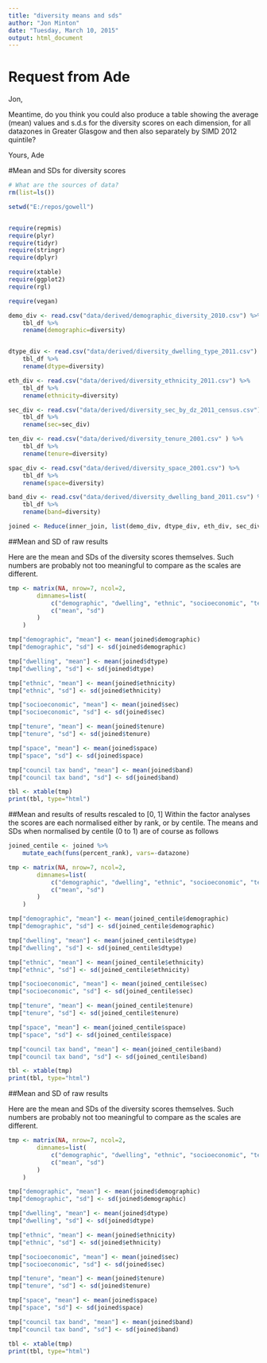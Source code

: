 ```yaml
---
title: "diversity means and sds"
author: "Jon Minton"
date: "Tuesday, March 10, 2015"
output: html_document
---
```


# Request from Ade

Jon,
 
Meantime, do you think you could also produce a table showing the average (mean) values and s.d.s for the diversity scores on each dimension, for  all datazones in Greater Glasgow  and then also separately by SIMD 2012 quintile?
 
Yours,
Ade

#Mean and SDs for diversity scores

```r

# What are the sources of data?
rm(list=ls())

setwd("E:/repos/gowell")


require(repmis)
require(plyr)
require(tidyr)
require(stringr)
require(dplyr)

require(xtable)
require(ggplot2)
require(rgl)

require(vegan)

demo_div <- read.csv("data/derived/demographic_diversity_2010.csv") %>%
    tbl_df %>%
    rename(demographic=diversity)


dtype_div <- read.csv("data/derived/diversity_dwelling_type_2011.csv") %>%
    tbl_df %>%
    rename(dtype=diversity)

eth_div <- read.csv("data/derived/diversity_ethnicity_2011.csv") %>%
    tbl_df %>%
    rename(ethnicity=diversity)

sec_div <- read.csv("data/derived/diversity_sec_by_dz_2011_census.csv") %>%
    tbl_df %>%
    rename(sec=sec_div)

ten_div <- read.csv("data/derived/diversity_tenure_2001.csv" ) %>%
    tbl_df %>%
    rename(tenure=diversity)

spac_div <- read.csv("data/derived/diversity_space_2001.csv") %>%
    tbl_df %>%
    rename(space=diversity)

band_div <- read.csv("data/derived/diversity_dwelling_band_2011.csv") %>%
    tbl_df %>%
    rename(band=diversity)

joined <- Reduce(inner_join, list(demo_div, dtype_div, eth_div, sec_div, ten_div, spac_div, band_div))
```

##Mean and SD of raw results

Here are the mean and SDs of the diversity scores themselves. Such numbers are 
probably not too meaningful to compare as the scales are different. 

```r

tmp <- matrix(NA, nrow=7, ncol=2, 
        dimnames=list(
            c("demographic", "dwelling", "ethnic", "socioeconomic", "tenure", "space", "council tax band"),
            c("mean", "sd")
        )
    )

tmp["demographic", "mean"] <- mean(joined$demographic)
tmp["demographic", "sd"] <- sd(joined$demographic)

tmp["dwelling", "mean"] <- mean(joined$dtype)
tmp["dwelling", "sd"] <- sd(joined$dtype)

tmp["ethnic", "mean"] <- mean(joined$ethnicity)
tmp["ethnic", "sd"] <- sd(joined$ethnicity)

tmp["socioeconomic", "mean"] <- mean(joined$sec)
tmp["socioeconomic", "sd"] <- sd(joined$sec)

tmp["tenure", "mean"] <- mean(joined$tenure)
tmp["tenure", "sd"] <- sd(joined$tenure)

tmp["space", "mean"] <- mean(joined$space)
tmp["space", "sd"] <- sd(joined$space)

tmp["council tax band", "mean"] <- mean(joined$band)
tmp["council tax band", "sd"] <- sd(joined$band)

tbl <- xtable(tmp)
print(tbl, type="html")

```

##Mean and results of results rescaled to [0, 1]
Within the factor analyses the scores are each normalised either by rank, or by centile. 
The means and SDs when normalised by centile (0 to 1) are of course as follows


```r

joined_centile <- joined %>%
    mutate_each(funs(percent_rank), vars=-datazone)

tmp <- matrix(NA, nrow=7, ncol=2, 
        dimnames=list(
            c("demographic", "dwelling", "ethnic", "socioeconomic", "tenure", "space", "council tax band"),
            c("mean", "sd")
        )
    )

tmp["demographic", "mean"] <- mean(joined_centile$demographic)
tmp["demographic", "sd"] <- sd(joined_centile$demographic)

tmp["dwelling", "mean"] <- mean(joined_centile$dtype)
tmp["dwelling", "sd"] <- sd(joined_centile$dtype)

tmp["ethnic", "mean"] <- mean(joined_centile$ethnicity)
tmp["ethnic", "sd"] <- sd(joined_centile$ethnicity)

tmp["socioeconomic", "mean"] <- mean(joined_centile$sec)
tmp["socioeconomic", "sd"] <- sd(joined_centile$sec)

tmp["tenure", "mean"] <- mean(joined_centile$tenure)
tmp["tenure", "sd"] <- sd(joined_centile$tenure)

tmp["space", "mean"] <- mean(joined_centile$space)
tmp["space", "sd"] <- sd(joined_centile$space)

tmp["council tax band", "mean"] <- mean(joined_centile$band)
tmp["council tax band", "sd"] <- sd(joined_centile$band)

tbl <- xtable(tmp)
print(tbl, type="html")

```

##Mean and SD of raw results

Here are the mean and SDs of the diversity scores themselves. Such numbers are 
probably not too meaningful to compare as the scales are different. 

```r

tmp <- matrix(NA, nrow=7, ncol=2, 
        dimnames=list(
            c("demographic", "dwelling", "ethnic", "socioeconomic", "tenure", "space", "council tax band"),
            c("mean", "sd")
        )
    )

tmp["demographic", "mean"] <- mean(joined$demographic)
tmp["demographic", "sd"] <- sd(joined$demographic)

tmp["dwelling", "mean"] <- mean(joined$dtype)
tmp["dwelling", "sd"] <- sd(joined$dtype)

tmp["ethnic", "mean"] <- mean(joined$ethnicity)
tmp["ethnic", "sd"] <- sd(joined$ethnicity)

tmp["socioeconomic", "mean"] <- mean(joined$sec)
tmp["socioeconomic", "sd"] <- sd(joined$sec)

tmp["tenure", "mean"] <- mean(joined$tenure)
tmp["tenure", "sd"] <- sd(joined$tenure)

tmp["space", "mean"] <- mean(joined$space)
tmp["space", "sd"] <- sd(joined$space)

tmp["council tax band", "mean"] <- mean(joined$band)
tmp["council tax band", "sd"] <- sd(joined$band)

tbl <- xtable(tmp)
print(tbl, type="html")

```
